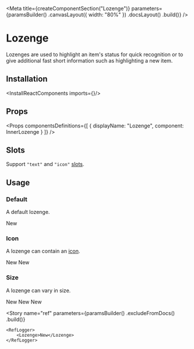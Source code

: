 
<Meta
    title={createComponentSection("Lozenge")}
    parameters={paramsBuilder()
        .canvasLayout({ width: "80%" })
        .docsLayout(<ReactComponentsLayout sourcePath="/packages/react-components/src/lozenge" />)
        .build()}
/>

# Lozenge

Lozenges are used to highlight an item's status for quick recognition or to give additional fast short information such as highlighting a new item.

## Installation

<InstallReactComponents imports={<Imports />}/>

## Props

<Props
    componentsDefinitions={[
        { displayName: "Lozenge", component: InnerLozenge }
    ]}
/>

## Slots

Support `"text"` and `"icon"` [slots](?path=/docs/getting-started-slots--page).

## Usage

### Default

A default lozenge.

<Preview>
    <Story name="default">
        <Lozenge>New</Lozenge>
    </Story>
</Preview>

### Icon

A lozenge can contain an [icon](?path=/docs/materials-icons--page).

<Preview>
    <Story name="icon">
        <Lozenge>
            <CheckCircleIcon />
            <Text>New</Text>
        </Lozenge>
        <Lozenge>
            <IconList>
                <CheckCircleIcon /><CheckCircleIcon />
            </IconList>
            <Text>New</Text>
        </Lozenge>
    </Story>
</Preview>

### Size

A lozenge can vary in size.

<Preview>
    <Story name="size">
        <Inline verticalAlign="end">
            <Lozenge size="sm">New</Lozenge>
            <Lozenge>New</Lozenge>
            <Lozenge size="lg">New</Lozenge>
        </Inline>
    </Story>
</Preview>

<Story
    name="ref"
    parameters={paramsBuilder()
        .excludeFromDocs()
        .build()}
>
    <RefLogger>
        <Lozenge>New</Lozenge>
    </RefLogger>
</Story>

